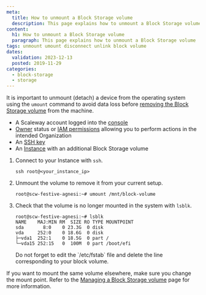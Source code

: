 ```yaml
---
meta:
  title: How to unmount a Block Storage volume
  description: This page explains how to unmount a Block Storage volume
content:
  h1: How to unmount a Block Storage volume
  paragraph: This page explains how to unmount a Block Storage volume
tags: unmount umount disconnect unlink block volume
dates:
  validation: 2023-12-13
  posted: 2019-11-29
categories:
  - block-storage
  - storage
---
```


It is important to unmount (detach) a device from the operating system using the `umount` command to avoid data loss before [removing the Block Storage volume](/storage/block/how-to/detach-a-volume/) from the machine.

<Macro id="requirements" />

- A Scaleway account logged into the [console](https://console.scaleway.com)
- [Owner](/identity-and-access-management/iam/concepts/#owner) status or [IAM permissions](/identity-and-access-management/iam/concepts/#permission) allowing you to perform actions in the intended Organization
- An [SSH key](/identity-and-access-management/organizations-and-projects/how-to/create-ssh-key/)
- An [Instance](/compute/instances/how-to/create-an-instance) with an additional Block Storage volume


1. Connect to your Instance with `ssh`.
    ```
    ssh root@<your_instance_ip>
    ```
2. Unmount the volume to remove it from your current setup.
    ```
    root@scw-festive-agnesi:~# umount /mnt/block-volume
    ```
3.  Check that the volume is no longer mounted in the system with `lsblk`.
    ```
    root@scw-festive-agnesi:~# lsblk
    NAME    MAJ:MIN RM  SIZE RO TYPE MOUNTPOINT
    sda       8:0    0 23.3G  0 disk
    vda     252:0    0 18.6G  0 disk
    ├─vda1  252:1    0 18.5G  0 part /
    └─vda15 252:15   0  100M  0 part /boot/efi
    ```
    <Message type="important">
      Do not forget to edit the `/etc/fstab` file and delete the line corresponding to your block volume.
    </Message>

If you want to mount the same volume elsewhere, make sure you change the mount point.
Refer to the [Managing a Block Storage volume](/storage/block/api-cli/managing-a-volume/) page for more information.


